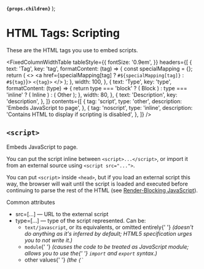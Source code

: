 
  <strong>
    <code>{props.children}</code>
  </strong>
);

<MetadataConfigurer title="HTML Tags: Scripting" dateCreated="2021-01-30" />

# HTML Tags: Scripting

These are the HTML tags you use to embed scripts.

<FixedColumnWidthTable
  tableStyle={{
    fontSize: '0.9em',
  }}
  headers={[
    {
      text: 'Tag',
      key: 'tag',
      formatContent: (tag) => {
        const specialMapping = {};
        return (
          <>
            <a href={specialMapping[tag] ? `#${specialMapping[tag]}` : `#${tag}`}>
              <code>&lt;{tag}&gt;</code>
            </a>
          </>
        );
      },
      width: 100,
    },
    {
      text: 'Type',
      key: 'type',
      formatContent: (type) => {
        return type === 'block' ? (
          <Badge color="red">Block</Badge>
        ) : type === 'inline' ? (
          <Badge color="blue">Inline</Badge>
        ) : (
          <Badge color="gray">Other</Badge>
        );
      },
      width: 80,
    },
    {
      text: 'Description',
      key: 'description',
    },
  ]}
  contents={[
    {
      tag: 'script',
      type: 'other',
      description: 'Embeds JavaScript to page',
    },
    {
      tag: 'noscript',
      type: 'inline',
      description: 'Contains HTML to display if scripting is disabled',
    },
  ]}
/>

## `<script>`

Embeds JavaScript to page.

You can put the script inline between `<script>...</script>`, or import it from an external source using `<script src="...">`.

You can put `<script>` inside `<head>`, but if you load an external script this way,
the browser will wait until the script is loaded and executed before continuing to parse the rest of the HTML
(see <a href="https://web.dev/render-blocking-resources/">Render-Blocking JavaScript</a>).

<Badge color="blue">Common attributes</Badge>
<ul>
  <li>
    <Attribute>src=[...]</Attribute> &mdash; URL to the external script
  </li>
  <li>
    <Attribute>type=[...]</Attribute> &mdash; type of the script represented. Can be:
    <ul>
      <li>
        <code>text/javascript</code>, or its equivalents, or omitted entirely{' '}
        <i>
          (doesn't do anything as it's inferred by default; HTML5 specification urges you to not
          write it.)
        </i>
      </li>
      <li>
        <code>module</code>{' '}
        <i>
          (causes the code to be treated as JavaScript module; allows you to use the{' '}
          <code>import</code> and <code>export</code> syntax.)
        </i>
      </li>
      <li>
        other values{' '}
        <i>
          (the <code>{`<script>`}</code> content will be treated as a data block, which will not be
          processed by the browser.)
        </i>
      </li>
    </ul>
  </li>
  <li>
    <Attribute>nomodule</Attribute> &mdash; indicates that the script should not be executed in
    browsers that support JavaScript module (can be used to serve fallback scripts in older
    browsers).
  </li>
</ul>

<Badge color="blue">Attributes related to loading</Badge>
<ul>
  <li>
    <Attribute>async=[...]</Attribute> &mdash; fetch the script in parallel to parsing
    (asynchronously), and execute it as soon as it is available.
  </li>
  <li>
    <Attribute>defer=[...]</Attribute> &mdash; fetch the script in parallel to parsing
    (asynchronously), and execute it in order of appearance when the document has finished parsing
    (this will block <code>DOMContentLoaded</code> event until the deferred script has finished
    executing)
  </li>
</ul>

<Badge color="blue">Attributes related to security</Badge>
<ul>
  <li>
    <Attribute>integrity=[...]</Attribute> &mdash; hash of resource to make sure it hasn't been
    tampered
  </li>
  <li>
    <Attribute>nonce=[...]</Attribute> &mdash; Nonce for <code>script-src</code>{' '}
    <a href="https://developer.mozilla.org/en-US/docs/Web/HTTP/Headers/Content-Security-Policy/script-src">
      CSP
    </a>
  </li>
  <li>
    <Attribute>crossorigin=[...]</Attribute> &mdash;{' '}
    <a href="/web/html/html-attributes-recurring#crossorigin">read here</a>
  </li>
  <li>
    <Attribute>referrerpolicy=[...]</Attribute> &mdash;{' '}
    <a href="/web/html/html-attributes-recurring#referrerpolicy">read here</a>
  </li>
</ul>

```html
<!-- Inline script -->
<script>
  alert('Hello World!');
</script>

<!-- Loading external script -->
<script src="script.js"></script>
```

## `<noscript>`

HTML to display if scripting is disabled.

```html
<p>Try disabling JavaScript on your browser:</p>
<noscript>
  Your browser does not support JavaScript!
</noscript>
```

<LightBox label="Preview">
  <p style={{ marginBottom: 0 }}>Try disabling JavaScript on your browser:</p>
  <noscript>Your browser does not support JavaScript!</noscript>
</LightBox>

## References

<References
  references={[
    {
      text: 'HTML elements reference (MDN)',
      link: `https://developer.mozilla.org/en-US/docs/Web/HTML/Element`,
    },
    {
      text: 'Eliminate Render-Blocking JavaScript with Async and Defer: Async vs Defer',
      link: `https://www.digitalocean.com/community/tutorials/html-defer-async`,
    },
  ]}
></References>
